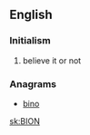==English==

===Initialism===
{{rfc-header|Initialism}}
{{head|en|initialism}}

# believe it or not

===Anagrams===
* [[bino#English|bino]]

[[sk:BION]]